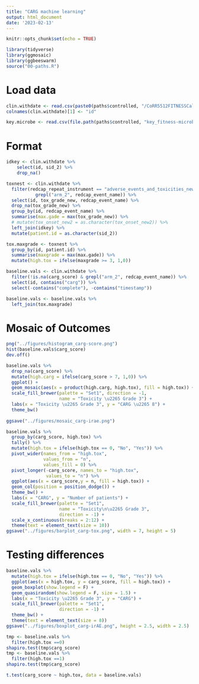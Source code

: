 ```yaml
---
title: "CARG machine learning"
output: html_document
date: '2023-02-13'
---
```


```r
knitr::opts_chunk$set(echo = TRUE)

library(tidyverse)
library(ggmosaic)
library(ggbeeswarm)
source("00-paths.R")
```

# Load data

```r
clin.withdate <- read.csv(paste0(paths$controlled, "/CoRR5512FITNESSCalcu_DATA_2022-10-04_1152.csv"), stringsAsFactors = F)
colnames(clin.withdate)[1] <- "id"

key.microbe <- read.csv(file.path(paths$controlled, "key_fitness-microbe-clin.csv"))

```

# Format

```r
idkey <- clin.withdate %>%
    select(id, sid_2) %>%
    drop_na()
```

```r
toxnest <- clin.withdate %>%
  filter(redcap_repeat_instrument == "adverse_events_and_toxicities_new" &
           grepl("arm_2", redcap_event_name)) %>%
  select(id, tox_grade_new, redcap_event_name) %>%
  drop_na(tox_grade_new) %>%
  group_by(id, redcap_event_name) %>%
  summarise(max.gade = max(tox_grade_new)) %>%
  # mutate(tox_onset_new2 = as.character(tox_onset_new2)) %>%
  left_join(idkey) %>%
  mutate(patient.id = as.character(sid_2))

tox.maxgrade <- toxnest %>%
  group_by(id, patient.id) %>%
  summarise(maxgrade = max(max.gade)) %>%
  mutate(high.tox = ifelse(maxgrade >= 3, 1,0))

```

```r
baseline.vals <- clin.withdate %>% 
  filter(!is.na(carg_score) & grepl("arm_2", redcap_event_name)) %>%
  select(id, contains("carg")) %>%
  select(-contains("complete"), -contains("timestamp"))

baseline.vals <- baseline.vals %>%
  left_join(tox.maxgrade)
```

# Mosaic of Outcomes

```r
png("../figures/histogram_carg-score.png")
hist(baseline.vals$carg_score)
dev.off()
```

```r
baseline.vals %>%
  drop_na(carg_score) %>%
  mutate(high.carg = ifelse(carg_score > 7, 1,0)) %>%
  ggplot() +
  geom_mosaic(aes(x = product(high.carg, high.tox), fill = high.tox)) +
  scale_fill_brewer(palette = "Set1", direction = -1,
                    name = "Toxicity \u2265 Grade 3") +
  labs(x = "Toxicity \u2265 Grade 3", y = "CARG \u2265 8") +
  theme_bw()
  
ggsave("../figures/mosaic_carg-irae.png")
```

```r
baseline.vals %>%
  group_by(carg_score, high.tox) %>%
  tally() %>%
  mutate(high.tox = ifelse(high.tox == 0, "No", "Yes")) %>%
  pivot_wider(names_from = "high.tox",
              values_from = "n",
              values_fill = 0) %>%
  pivot_longer(-carg_score, names_to = "high.tox",
               values_to = "n") %>%
  ggplot(aes(x = carg_score,y = n, fill = high.tox)) +
  geom_col(position = position_dodge()) +
  theme_bw() +
  labs(x = "CARG", y = "Number of patients") +
  scale_fill_brewer(palette = "Set1", 
                    name = "Toxicity\n\u2265 Grade 3",
                    direction = -1) +
  scale_x_continuous(breaks = 2:12) +
  theme(text = element_text(size = 10))
ggsave("../figures/barplot_carg-tox.png", width = 7, height = 5)
```

# Testing differences

```r
baseline.vals %>%
  mutate(high.tox = ifelse(high.tox == 0, "No", "Yes")) %>%
  ggplot(aes(x = high.tox, y = carg_score, fill = high.tox)) +
  geom_boxplot(show.legend = F) +
  geom_quasirandom(show.legend = F, size = 1.5) +
  labs(x = "Toxicity \u2265 Grade 3", y = "CARG") +
  scale_fill_brewer(palette = "Set1", 
                    direction = -1) +
  theme_bw() +
  theme(text = element_text(size = 8))
ggsave("../figures/boxplot_carg-irAE.png", height = 2.5, width = 2.5)
```

```r
tmp <- baseline.vals %>%
  filter(high.tox ==0)
shapiro.test(tmp$carg_score)
tmp <- baseline.vals %>%
  filter(high.tox ==1)
shapiro.test(tmp$carg_score)

t.test(carg_score ~ high.tox, data = baseline.vals)
```


